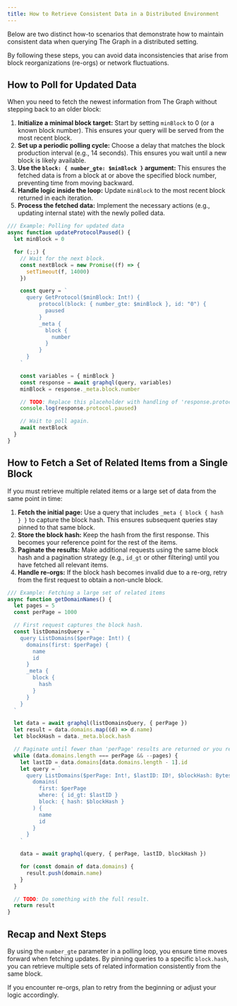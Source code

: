 ```yaml
---
title: How to Retrieve Consistent Data in a Distributed Environment
---
```


Below are two distinct how-to scenarios that demonstrate how to maintain consistent data when querying The Graph in a distributed setting.

By following these steps, you can avoid data inconsistencies that arise from block reorganizations (re-orgs) or network fluctuations.

## How to Poll for Updated Data

When you need to fetch the newest information from The Graph without stepping back to an older block:

1. **Initialize a minimal block target:** Start by setting `minBlock` to 0 (or a known block number). This ensures your query will be served from the most recent block.
2. **Set up a periodic polling cycle:** Choose a delay that matches the block production interval (e.g., 14 seconds). This ensures you wait until a new block is likely available.
3. **Use the `block: { number_gte: $minBlock }` argument:** This ensures the fetched data is from a block at or above the specified block number, preventing time from moving backward.
4. **Handle logic inside the loop:** Update `minBlock` to the most recent block returned in each iteration.
5. **Process the fetched data:** Implement the necessary actions (e.g., updating internal state) with the newly polled data.

```javascript
/// Example: Polling for updated data
async function updateProtocolPaused() {
  let minBlock = 0

  for (;;) {
    // Wait for the next block.
    const nextBlock = new Promise((f) => {
      setTimeout(f, 14000)
    })

    const query = `
      query GetProtocol($minBlock: Int!) {
          protocol(block: { number_gte: $minBlock }, id: "0") {
            paused
          }
          _meta {
            block {
              number
            }
          }
      }
    `

    const variables = { minBlock }
    const response = await graphql(query, variables)
    minBlock = response._meta.block.number

    // TODO: Replace this placeholder with handling of 'response.protocol.paused'.
    console.log(response.protocol.paused)

    // Wait to poll again.
    await nextBlock
  }
}
```

## How to Fetch a Set of Related Items from a Single Block

If you must retrieve multiple related items or a large set of data from the same point in time:

1. **Fetch the initial page:** Use a query that includes `_meta { block { hash } }` to capture the block hash. This ensures subsequent queries stay pinned to that same block.
2. **Store the block hash:** Keep the hash from the first response. This becomes your reference point for the rest of the items.
3. **Paginate the results:** Make additional requests using the same block hash and a pagination strategy (e.g., `id_gt` or other filtering) until you have fetched all relevant items.
4. **Handle re-orgs:** If the block hash becomes invalid due to a re-org, retry from the first request to obtain a non-uncle block.

```javascript
/// Example: Fetching a large set of related items
async function getDomainNames() {
  let pages = 5
  const perPage = 1000

  // First request captures the block hash.
  const listDomainsQuery = `
    query ListDomains($perPage: Int!) {
      domains(first: $perPage) {
        name
        id
      }
      _meta {
        block {
          hash
        }
      }
    }
  `

  let data = await graphql(listDomainsQuery, { perPage })
  let result = data.domains.map((d) => d.name)
  let blockHash = data._meta.block.hash

  // Paginate until fewer than 'perPage' results are returned or you reach the page limit.
  while (data.domains.length === perPage && --pages) {
    let lastID = data.domains[data.domains.length - 1].id
    let query = `
      query ListDomains($perPage: Int!, $lastID: ID!, $blockHash: Bytes!) {
        domains(
          first: $perPage
          where: { id_gt: $lastID }
          block: { hash: $blockHash }
        ) {
          name
          id
        }
      }
    `

    data = await graphql(query, { perPage, lastID, blockHash })

    for (const domain of data.domains) {
      result.push(domain.name)
    }
  }

  // TODO: Do something with the full result.
  return result
}
```

## Recap and Next Steps

By using the `number_gte` parameter in a polling loop, you ensure time moves forward when fetching updates. By pinning queries to a specific `block.hash`, you can retrieve multiple sets of related information consistently from the same block.

If you encounter re-orgs, plan to retry from the beginning or adjust your logic accordingly.
